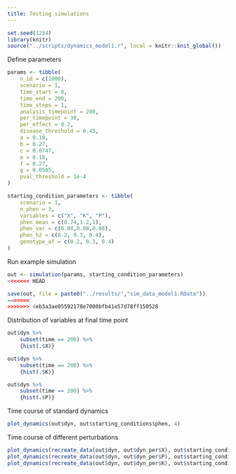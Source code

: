 ```yaml
---
title: Testing simulations
---
```


```r
set.seed(1234)
library(knitr)
source("../scripts/dynamics_model1.r", local = knitr::knit_global())
```

Define parameters

```r
params <- tibble(
    n_id = c(1000),
    scenario = 1,
    time_start = 0,
    time_end = 200,
    time_steps = 1,
    analysis_timepoint = 200,
    per_timepoint = 30,
    per_effect = 0.2,
    disease_threshold = 0.45,
    a = 0.18,
    b = 0.27,
    c = 0.0747,
    e = 0.18,
    f = 0.27,
    g = 0.0585,
    pval_threshold = 1e-4
)

starting_condition_parameters <- tibble(
    scenario = 1,
    n_phen = 3,
    variables = c("X", "K", "P"),
    phen_mean = c(0.74,1.2,1),
    phen_var = c(0.08,0.08,0.08),
    phen_h2 = c(0.2, 0.3, 0.4),
    genotype_af = c(0.2, 0.3, 0.4)
)
```

Run example simulation

```r
out <- simulation(params, starting_condition_parameters)
<<<<<<< HEAD

save(out, file = paste0("../results/","sim_data_model1.RData"))
=======
>>>>>>> 4eb3a3ae05592178e7000bfb41e57d78ff150528
```

Distribution of variables at final time point

```r
out$dyn %>% 
    subset(time == 200) %>%
    {hist(.$X)}

out$dyn %>% 
    subset(time == 200) %>%
    {hist(.$K)}

out$dyn %>% 
    subset(time == 200) %>%
    {hist(.$P)}
```

Time course of standard dynamics

```r
plot_dynamics(out$dyn, out$starting_conditions$phen, 4)
```

Time course of different perturbations

```r
plot_dynamics(recreate_data(out$dyn, out$dyn_per$X), out$starting_conditions$phen, 4)
plot_dynamics(recreate_data(out$dyn, out$dyn_per$P), out$starting_conditions$phen, 4)
plot_dynamics(recreate_data(out$dyn, out$dyn_per$K), out$starting_conditions$phen, 4)
```

